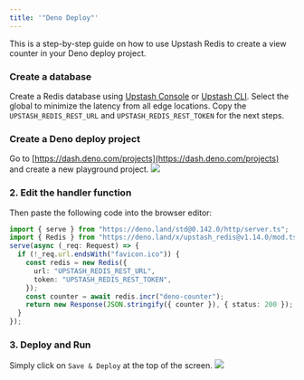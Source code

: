 ```yaml
---
title: '"Deno Deploy"'
---
```

This is a step-by-step guide on how to use Upstash Redis to create a view
counter in your Deno deploy project.
### Create a database
Create a Redis database using [Upstash Console](https://console.upstash.com) or
[Upstash CLI](https://github.com/upstash/cli). Select the global to minimize the
latency from all edge locations. Copy the `UPSTASH_REDIS_REST_URL` and
`UPSTASH_REDIS_REST_TOKEN` for the next steps.
### Create a Deno deploy project
Go to [https://dash.deno.com/projects](https://dash.deno.com/projects) and
create a new playground project.
![](/img/redis-deno/create.png)
### 2. Edit the handler function
Then paste the following code into the browser editor:
```ts
import { serve } from "https://deno.land/std@0.142.0/http/server.ts";
import { Redis } from "https://deno.land/x/upstash_redis@v1.14.0/mod.ts";
serve(async (_req: Request) => {
  if (!_req.url.endsWith("favicon.ico")) {
    const redis = new Redis({
      url: "UPSTASH_REDIS_REST_URL",
      token: "UPSTASH_REDIS_REST_TOKEN",
    });
    const counter = await redis.incr("deno-counter");
    return new Response(JSON.stringify({ counter }), { status: 200 });
  }
});
```
### 3. Deploy and Run
Simply click on `Save & Deploy` at the top of the screen.
![](/img/redis-deno/deploy.png)